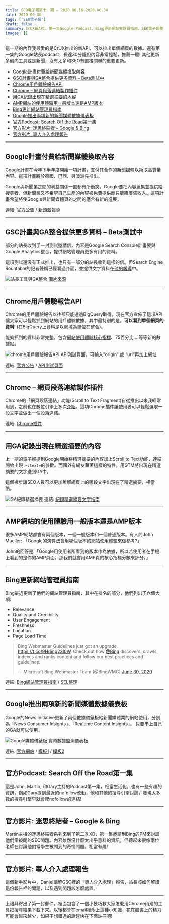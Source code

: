 ```yaml
---
title: SEO電子報第十一期 – 2020.06.16~2020.06.30
date: 2020-06-30
tags: ['SEO電子報']
draft: false
summary: CrUX新API、第一集Google Podcast、Bing更新網站管理員指南。SEO電子報整理最新的業界資訊，歡迎訂閱!
images: []
---
```


這一期的內容我最愛的是CrUX推出的新API，可以拉出單個網頁的數據。還有第一集的Google站長podcast，長達30分鐘但內容非常輕鬆，推薦一聽! 其他更新多偏向工具或是新聞，沒有太多和SEO有直接關聯的重要更新。

* [Google計畫付費給新聞媒體換取內容](https://www.darrenhuang.com/seo-newsletter-issue-11.html#toc-1)
* [GSC計畫與GA整合提供更多資料 – Beta測試中](https://www.darrenhuang.com/seo-newsletter-issue-11.html#toc-2)
* [Chrome用戶體驗報告API](https://www.darrenhuang.com/seo-newsletter-issue-11.html#toc-3)
* [Chrome – 網頁段落連結製作插件](https://www.darrenhuang.com/seo-newsletter-issue-11.html#toc-4)
* [用GA紀錄出現在精選摘要的內容](https://www.darrenhuang.com/seo-newsletter-issue-11.html#toc-5)
* [AMP網站的使用體驗用一般版本還是AMP版本](https://www.darrenhuang.com/seo-newsletter-issue-11.html#toc-6)
* [Bing更新網站管理員指南](https://www.darrenhuang.com/seo-newsletter-issue-11.html#toc-7)
* [Google推出兩項新的新聞媒體數據儀表板](https://www.darrenhuang.com/seo-newsletter-issue-11.html#toc-8)
* [官方Podcast: Search Off the Road第一集](https://www.darrenhuang.com/seo-newsletter-issue-11.html#toc-9)
* [官方影片: 迷思終結者 – Google \& Bing](https://www.darrenhuang.com/seo-newsletter-issue-11.html#toc-10)
* [官方影片: 專人介入處理報告](https://www.darrenhuang.com/seo-newsletter-issue-11.html#toc-11)


---


## Google計畫付費給新聞媒體換取內容

Google計畫在今年下半年度開始一項計畫，支付其合作的新聞媒體以換取高質量內容。這項計畫將於德國、巴西、與澳洲先推出。

Google與新聞業之間的利益關係一直都有所衝突，Google要把內容蒐集並提供給搜尋者、但新聞業又不希望自己生產的內容被免費提供而只能賺廣告收入。這項計畫希望將使Google與新聞媒體頁的之間的磨合有新的進展， 

連結: [官方公告](https://www.blog.google/outreach-initiatives/google-news-initiative/licensing-program-support-news-industry-/) / [新頭殼報導](https://newtalk.tw/news/view/2020-06-29/428029)


---


## GSC計畫與GA整合提供更多資料 – Beta測試中

部分的站長收到了一封測試邀請信，內容是Google Search Console計畫要與Google Analytics整合，提供網站管理員更多有用的資料。

這項測試還沒有正式推出，也只有一部分的站長收到這樣的信。但Search Engine Rountable的記者聲稱已經看過介面，並提供文字資料在[他的報導](https://www.seroundtable.com/google-search-console-insights-beta-29691.html)中。

![站長工具與GA整合](https://www.darrenhuang.com/wp-content/uploads/2020/06/GSC與GA連結.png)
[圖片來源](https://twitter.com/Optimisey/status/1275041224316067842)


---


## Chrome用戶體驗報告API

Chrome的用戶體驗報告以往都只能透過BigQuery取得，現在官方宣佈了這項API讓大家可以輕鬆抓到網站的用戶體驗數據，其中最特別的是，**可以看到單個網頁的資料**! (在BigQuery上資料是以網域為單位在整合)。

能夠抓到的資料非常完整，包含[網站使用體驗核心指標](https://www.darrenhuang.com/core-web-vitals-lcp-fid-cls.html)、75百分比….等等新的數據點。

![chrome用戶體驗報告API](https://www.darrenhuang.com/wp-content/uploads/2020/06/chrome用戶體驗報告API-1024x504.png)
API測試頁面，可輸入”origin” 或 “url”再加上網址

連結: [官方公告](https://web.dev/chrome-ux-report-api/) / [API測試頁面](https://developers.google.com/web/tools/chrome-user-experience-report/api/reference/rest/v1/records/queryRecord?apix=true&apix_params=%7B%22resource%22%3A%7B%22origin%22%3A%22https%3A%2F%2Fwww.google.com%22%7D%7D)


---


## Chrome – 網頁段落連結製作插件

Chrome的「網頁段落連結」功能(Scroll to Text Fragment)自從推出以來我經常用到，之前也在數位引擎上多次[介紹](https://www.facebook.com/searchenginecommunity/photos/a.193015414769742/683930425678236/)。這項Chrome插件讓使用者可以輕鬆選取一段文字並做出一個段落連結。


連結: [Chrome插件](https://chrome.google.com/webstore/detail/link-to-text-fragment/pbcodcjpfjdpcineamnnmbkkmkdpajjg/related?utm_source=Aleyda%27s%20SEO%20Tips&utm_campaign=c06144418c-seofomo-newsletter-by-aleyda-june-21&utm_medium=email&utm_term=0_408af963b1-c06144418c-709506841&mc_cid=c06144418c&mc_eid=833452158f)


---


## 用GA紀錄出現在精選摘要的內容

上一期的電子報提到Google開始將精選摘要的內容加上Scroll to Text功能，連結開始出現`:~:text=`的參數。而國外有網友藉著這樣的特性，用GTM將出現在精選摘要的文字送到GA中。

這個撇步讓SEO人員可以更加瞭解網頁上的哪段文字出現在了精選摘要，相當酷。

![GA紀錄精選摘要](https://www.darrenhuang.com/wp-content/uploads/2020/06/fragment-data-showing-google-analytics-1024x599.jpg)
連結: [紀錄精選摘要文字指南](https://brodieclark.com/track-featured-snippet-chrome-google-tag-manager/)


---


## AMP網站的使用體驗用一般版本還是AMP版本

很多AMP網站都會有兩個版本，一個一般版本和一個普通版本。有人問John Mueller: 「Google的演算法會用哪個版本的網站使用體驗來做參考?」

John的回答是:「Google用使用者所看到的版本作為依據，所以若使用者在手機上看到的是你的AMP頁面，那我們就會用AMP頁的核心指標分數來評分。」



---


## Bing更新網站管理員指南

Bing最近更新了他們的網站管理員指南，其中在排名的部分，他們列出了六個大項: 

* Relevance
* Quality and Credibility
* User Engagement
* Freshness
* Location
* Page Load Time


> Bing Webmaster Guidelines just got an upgrade. <https://t.co/9Hdmg23I0W>. Check out how [@Bing](https://twitter.com/bing?ref_src=twsrc%5Etfw) discovers, crawls, indexes and ranks content and follow our best practices and guidelines.
> 
> — Microsoft Bing Webmaster Team (@BingWMC) [June 30, 2020](https://twitter.com/BingWMC/status/1278002386372423680?ref_src=twsrc%5Etfw)

連結: [Bing網站管理員指南](https://www.bing.com/webmaster/help/webmaster-guidelines-30fba23a) / [SEL整理](https://searchengineland.com/bings-search-ranking-factors-relevance-quality-credibility-user-engagement-freshness-location-and-page-load-time-336924)


---


## Google推出兩項新的新聞媒體數據儀表板

Google的News Initiative更新了兩個數據儀錶板給新聞媒體業的網站使用，分別為「News Consumer Insights」、「Realtime Content Insights」。 只要串上自己的GA就可以使用。

![Google媒體儀錶板](https://www.darrenhuang.com/wp-content/uploads/2020/06/Google媒體儀錶板-1024x462.png)
實時數據監測儀表板

連結: [官方網站](https://newsinitiative.withgoogle.com/) / [模板1](https://news-consumer-insights.appspot.com/engagement) / [模板2](https://newsinitiative.withgoogle.com/training/)


---


## 官方Podcast: Search Off the Road第一集

這是John, Martin, 和Gary主持的Podcast第一集，相當生活化，也有一些有趣的資訊，例如Gary提到最近的nofollow改動，他和其他的搜尋引擎討論，發現大多數的搜尋引擎早就會爬nofollow的連結!



---


## 官方影片: 迷思終結者 – Google \& Bing

Martin主持的迷思終結者系列來到了第二季XD，第一集邀請到Bing的PM來討論他們常被問的SEO問題。內容雖然沒什麼太出乎意料的資訊，但聽起來很像兩位老師在討論他們常學生被問到的奇怪問題，相當有趣!



---


## 官方影片: 專人介入處理報告

這個新手影片中，Daniel講解GSC裡的「專人介入處理」報告，站長該如何解讀這份報告裡的問題，以及遇到問題該怎麼處置。



---

上禮拜寄出了第一封郵件，裡面包含了一個小技巧教大家怎麼用Chrome內建的工具把搜尋結果下載下來。以後都會在email裡附上這種小知識，花在臉書上的精力可能會越來越少，如果不想錯過的話趕快在下面註冊吧!


